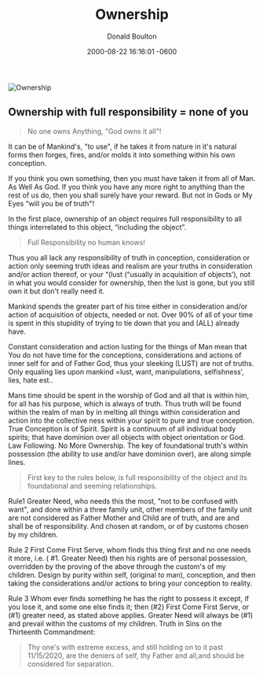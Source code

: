﻿---
title: "Ownership"
date: 2000-08-22 16:16:01 -0600
last_modified_at: 2018-07-10T12:42:38-04:00
search: true
author: Donald Boulton
tags:
  - Ownership
category:
  - Creation
github_editme_path: donaldboulton/bibwoe.com/blob/master/content/posts/2000-08-22-post-Ownership.md
---


![Ownership](./ownership-law.png)

<GitHubButtons />

## Ownership with full responsibility = none of you

> No one owns Anything, "God owns it all"!

It can be of Mankind's, "to use", if he takes it from nature in it's natural forms then forges, fires, and/or molds it into something within his own conception. 

If you think you own something, then you must have taken it from all of Man. As Well As God. If you think you have any more right to anything than the rest of us do, then you shall surely have your reward. But not in Gods or My Eyes “will you be of truth"!

In the first place, ownership of an object requires full responsibility to all things interrelated to this object, “including the object”.

> Full Responsibility no human knows!

Thus you all lack any responsibility of truth in conception, consideration or action only seeming truth ideas and realism are your truths in consideration and/or action thereof, or your “(lust (“usually in acquisition of objects’), not in what you would consider for ownership, then the lust is gone, but you still own it but don't really need it. 

Mankind spends the greater part of his time either in consideration and/or action of acquisition of objects, needed or not. Over 90% of all of your time is spent in this stupidity of trying to tie down that you and (ALL) already have.

Constant consideration and action lusting for the things of Man mean that You do not have time for the conceptions, considerations and actions of inner self for and of Father God, thus your sleeking (LUST) are not of truths. Only equaling lies upon mankind =lust, want, manipulations, selfishness’, lies, hate est..

Mans time should be spent in the worship of God and all that is within him, for all has his purpose, which is always of truth. Thus truth will be found within the realm of man by in melting all things within consideration and action into the collective ness within your spirit to pure and true conception. True Conception is of Spirit. Spirit is a continuum of all individual body spirits; that have dominion over all objects with object orientation or God. Law Following. No More Ownership. The key of foundational truth's within possession (the ability to use and/or have dominion over), are along simple lines.

> First key to the rules below, is full responsibility of the object and its foundational and seeming relationships. 

Rule1 Greater Need, who needs this the most, "not to be confused with want", and done within a three family unit, other members of the family unit are not considered as Father Mother and Child are of truth, and are and shall be of responsibility. And chosen at random, or of by customs chosen by my children. 

Rule 2 First Come First Serve, whom finds this thing first and no one needs it more, i.e. ( #1\. Greater Need) then his rights are of personal possession, overridden by the proving of the above through the custom's of my children. Design by purity within self, (original to man), conception, and then taking the considerations and/or actions to bring your conception to reality.

Rule 3 Whom ever finds something he has the right to possess it except, if you lose it, and some one else finds it; then (#2) First Come First Serve, or (#1) greater need, as stated above applies. Greater Need will always be (#1) and prevail within the customs of my children. Truth in Sins on the Thirteenth Commandment:

> Thy one's with extreme excess, and still holding on to it past 11/15/2020, are the deniers of self, thy Father and all,and should be considered for separation.

<Comments />

<Adds />